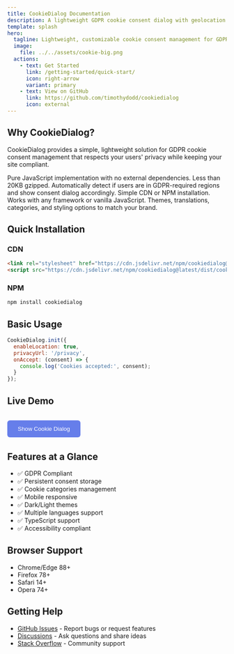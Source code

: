 ```yaml
---
title: CookieDialog Documentation
description: A lightweight GDPR cookie consent dialog with geolocation support
template: splash
hero:
  tagline: Lightweight, customizable cookie consent management for GDPR compliance
  image:
    file: ../../assets/cookie-big.png
  actions:
    - text: Get Started
      link: /getting-started/quick-start/
      icon: right-arrow
      variant: primary
    - text: View on GitHub
      link: https://github.com/timothydodd/cookiedialog
      icon: external
---
```



## Why CookieDialog?

CookieDialog provides a simple, lightweight solution for GDPR cookie consent management that respects your users' privacy while keeping your site compliant.

<CardGrid stagger>
  <Card title="Zero Dependencies" icon="rocket">
    Pure JavaScript implementation with no external dependencies. Less than 20KB gzipped.
  </Card>
  <Card title="Geolocation Detection" icon="star">
    Automatically detect if users are in GDPR-required regions and show consent dialog accordingly.
  </Card>
  <Card title="Easy Integration" icon="add-document">
    Simple CDN or NPM installation. Works with any framework or vanilla JavaScript.
  </Card>
  <Card title="Fully Customizable" icon="pencil">
    Themes, translations, categories, and styling options to match your brand.
  </Card>
</CardGrid>

## Quick Installation

### CDN

```html
<link rel="stylesheet" href="https://cdn.jsdelivr.net/npm/cookiedialog@latest/dist/cookiedialog.min.css">
<script src="https://cdn.jsdelivr.net/npm/cookiedialog@latest/dist/cookiedialog.min.js"></script>
```

### NPM

```bash
npm install cookiedialog
```

## Basic Usage

```javascript
CookieDialog.init({
  enableLocation: true,
  privacyUrl: '/privacy',
  onAccept: (consent) => {
    console.log('Cookies accepted:', consent);
  }
});
```

## Live Demo

<div id="demo-container" style="margin: 2rem 0;">
  <button onclick="window.CookieDialog.init({ forceShow: true }).show()" style="padding: 12px 24px; background: #667eea; color: white; border: none; border-radius: 6px; cursor: pointer;">
    Show Cookie Dialog
  </button>
</div>

## Features at a Glance

- ✅ GDPR Compliant
- ✅ Persistent consent storage
- ✅ Cookie categories management
- ✅ Mobile responsive
- ✅ Dark/Light themes
- ✅ Multiple languages support
- ✅ TypeScript support
- ✅ Accessibility compliant

## Browser Support

- Chrome/Edge 88+
- Firefox 78+
- Safari 14+
- Opera 74+

## Getting Help

- [GitHub Issues](https://github.com/timothydodd/cookiedialog/issues) - Report bugs or request features
- [Discussions](https://github.com/timothydodd/cookiedialog/discussions) - Ask questions and share ideas
- [Stack Overflow](https://stackoverflow.com/questions/tagged/cookiedialog) - Community support